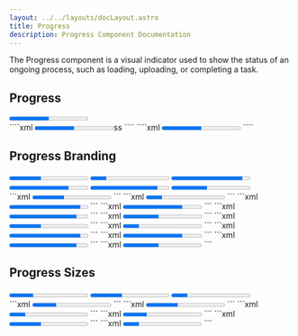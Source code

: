 ```yaml
---
layout: ../../layouts/docLayout.astro
title: Progress
description: Progress Component Documentation
---
```



The Progress component is a visual indicator used to show the status of an ongoing process, such as loading, uploading, or completing a task.

## Progress

<Tabs>
    <TabItem label="Preview">
        <Card>
            <div class="flex items-center justify-center">
                <progress class="progress" value="50" max="100"></progress>
            </div>
        </Card>
    </TabItem>
    <TabItem label="HTML">
        ````xml
        <progress class="progress" value="50" max="100"></progress>ss
        ````
    </TabItem>
    <TabItem label="JSX">
        ````xml
        <progress className="progress" value="50" max="100"></progress>
        ````
    </TabItem>
</Tabs>

## Progress Branding

<Tabs>
    <TabItem label="Preview">
        <Card>
            <div class="flex flex-col gap-6 items-center justify-center">
                <progress class="progress progress-primary" value="40" max="100"></progress>
                <progress class="progress progress-secondary" value="20" max="100"></progress>
                <progress class="progress progress-info" value="90" max="100"></progress>
                <progress class="progress progress-warning" value="75" max="100"></progress>
                <progress class="progress progress-success" value="85" max="100"></progress>
                <progress class="progress progress-error" value="45" max="100"></progress>
            </div>
        </Card>
    </TabItem>
    <TabItem label="HTML">
        ```xml
        <progress class="progress progress-primary" value="40" max="100"></progress>
        ```
        ```xml
        <progress class="progress progress-secondary" value="20" max="100"></progress>
        ```
        ```xml
        <progress class="progress progress-info" value="90" max="100"></progress>
        ```
        ```xml
        <progress class="progress progress-warning" value="75" max="100"></progress>
        ```
        ```xml
        <progress class="progress progress-success" value="85" max="100"></progress>
        ```
        ```xml
        <progress class="progress progress-error" value="45" max="100"></progress>
        ```
    </TabItem>
    <TabItem label="JSX">
        ```xml
        <progress className="progress progress-primary" value="40" max="100"></progress>
        ```
        ```xml
        <progress className="progress progress-secondary" value="20" max="100"></progress>
        ```
        ```xml
        <progress className="progress progress-info" value="90" max="100"></progress>
        ```
        ```xml
        <progress className="progress progress-warning" value="75" max="100"></progress>
        ```
        ```xml
        <progress className="progress progress-success" value="85" max="100"></progress>
        ```
        ```xml
        <progress className="progress progress-error" value="45" max="100"></progress>
        ```
    </TabItem>
</Tabs>

## Progress Sizes

<Tabs>
    <TabItem label="Preview">
        <Card>
            <div class="flex flex-col gap-6 items-center justify-center">
                <progress class="progress" value="30" max="100"></progress>
                <progress class="progress progress-primary h-3" value="40" max="100"></progress>
                <progress class="progress progress-secondary h-4" value="20" max="100"></progress>
            </div>
        </Card>
    </TabItem>
    <TabItem label="HTML">
        ```xml
        <progress class="progress" value="30" max="100"></progress>
        ```
        ```xml
        <progress class="progress progress-primary h-3" value="40" max="100"></progress>
        ```
        ```xml
        <progress class="progress progress-secondary h-4" value="20" max="100"></progress>
        ```
    </TabItem>
    <TabItem label="JSX">
        ```xml
        <progress className="progress" value="30" max="100"></progress>
        ```
        ```xml
        <progress className="progress progress-primary h-3" value="40" max="100"></progress>
        ```
        ```xml
        <progress className="progress progress-secondary h-4" value="20" max="100"></progress>
        ```
    </TabItem>
</Tabs>
